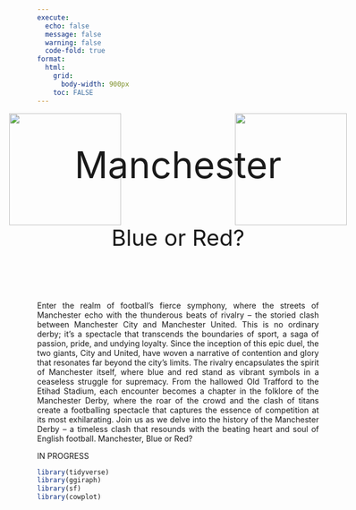 ---
execute:
  echo: false
  message: false
  warning: false
  code-fold: true
format: 
  html:
    grid:
      body-width: 900px
    toc: FALSE
---


<style>

    .intro_1 {
    margin: 0px -250px 0px -50px;
    }
    
     .intro_2 {
    margin: 0px -50px 0px -250px;
    }
    
    .intro {
    text-align:justify;
}

</style>


<img src="images/manblue.png" class="intro_1" align="left" height="200" width="auto"/> <img src="images/manred.png" class="intro_2" align="right" height="200" width="auto"/>

<div style="text-align:center; font-size:66px;">

Manchester

</div>

<div style="text-align:center; font-size:40px">

Blue or Red?

</div>

<br> <br>

<div class="intro">
Enter the realm of football's fierce symphony, where the streets of Manchester echo with the thunderous beats of rivalry -- the storied clash between Manchester City and Manchester United. This is no ordinary derby; it's a spectacle that transcends the boundaries of sport, a saga of passion, pride, and undying loyalty. Since the inception of this epic duel, the two giants, City and United, have woven a narrative of contention and glory that resonates far beyond the city's limits. The rivalry encapsulates the spirit of Manchester itself, where blue and red stand as vibrant symbols in a ceaseless struggle for supremacy. From the hallowed Old Trafford to the Etihad Stadium, each encounter becomes a chapter in the folklore of the Manchester Derby, where the roar of the crowd and the clash of titans create a footballing spectacle that captures the essence of competition at its most exhilarating. Join us as we delve into the history of the Manchester Derby -- a timeless clash that resounds with the beating heart and soul of English football. Manchester, Blue or Red?
</div>

IN PROGRESS

```{r}
library(tidyverse)
library(ggiraph)
library(sf)
library(cowplot)
```
